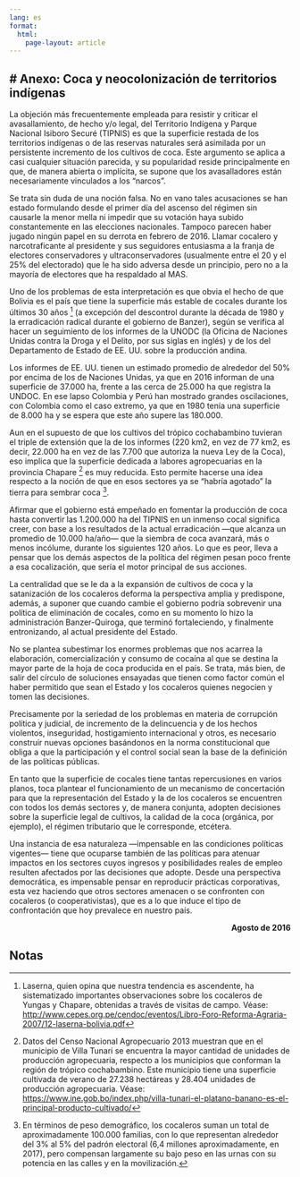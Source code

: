 ```yaml
---
lang: es
format: 
  html:
    page-layout: article
---
```

# Anexo: Coca y neocolonización de territorios indígenas {.unnumbered}
---

La objeción más frecuentemente empleada para resistir y criticar el avasallamiento, de hecho y/o legal, del Territorio Indígena y Parque Nacional Isiboro Securé (TIPNIS) es que la superficie restada de los territorios indígenas o de las reservas naturales será asimilada por un persistente incremento de los cultivos de coca. Este argumento se aplica a casi cualquier situación parecida, y su popularidad reside principalmente en que, de manera abierta o implícita, se supone que los avasalladores están necesariamente vinculados a los “narcos”.

Se trata sin duda de una noción falsa. No en vano tales acusaciones se han estado formulando desde el primer día del ascenso del régimen sin causarle la menor mella ni impedir que su votación haya subido constantemente en las elecciones nacionales. Tampoco parecen haber jugado ningún papel en su derrota en febrero de 2016. Llamar cocalero y narcotraficante al presidente y sus seguidores entusiasma a la franja de electores conservadores y ultraconservadores (usualmente entre el 20 y el 25% del electorado) que le ha sido adversa desde un principio, pero no a la mayoría de electores que ha respaldado al MAS.

Uno de los problemas de esta interpretación es que obvia el hecho de que Bolivia es el país que tiene la superficie más estable de cocales durante los últimos 30 años [^15] (a excepción del descontrol durante la década de 1980 y la erradicación radical durante el gobierno de Banzer), según se verifica al hacer un seguimiento de los informes de la UNODC (la Oficina de Naciones Unidas contra la Droga y el Delito, por sus siglas en inglés) y de los del Departamento de Estado de EE. UU. sobre la producción andina.

Los informes de EE. UU. tienen un estimado promedio de alrededor del 50% por encima de los de Naciones Unidas, ya que en 2016 informan de una superficie de 37.000 ha, frente a las cerca de 25.000 ha que registra la UNDOC. En ese lapso Colombia y Perú han mostrado grandes oscilaciones, con Colombia como el caso extremo, ya que en 1980 tenía una superficie de 8.000 ha y se espera que este año supere las 180.000.

Aun en el supuesto de que los cultivos del trópico cochabambino tuvieran el triple de extensión que la de los informes (220 km2, en vez de 77 km2, es decir, 22.000 ha en vez de las 7.700 que autoriza la nueva Ley de la Coca), eso implica que la superficie dedicada a labores agropecuarias en la provincia Chapare [^16] es muy reducida. Esto permite hacerse una idea respecto a la noción de que en esos sectores ya se “habría agotado” la tierra para sembrar coca [^17].

Afirmar que el gobierno está empeñado en fomentar la producción de coca hasta convertir las 1.200.000 ha del TIPNIS en un inmenso cocal significa creer, con base a los resultados de la actual erradicación —que alcanza un promedio de 10.000 ha/año— que la siembra de coca avanzará, más o menos incólume, durante los siguientes 120 años. Lo que es peor, lleva a pensar que los demás aspectos de la política del régimen pesan poco frente a esa cocalización, que sería el motor principal de sus acciones.

La centralidad que se le da a la expansión de cultivos de coca y la satanización de los cocaleros deforma la perspectiva amplia y predispone, además, a suponer que cuando cambie el gobierno podría sobrevenir una política de eliminación de cocales, como en su momento lo hizo la administración Banzer-Quiroga, que terminó fortaleciendo, y finalmente entronizando, al actual presidente del Estado.

No se plantea subestimar los enormes problemas que nos acarrea la elaboración, comercialización y consumo de cocaína al que se destina la mayor parte de la hoja de coca producida en el país. Se trata, más bien, de salir del círculo de soluciones ensayadas que tienen como factor común el haber permitido que sean el Estado y los cocaleros quienes negocien y tomen las decisiones.

Precisamente por la seriedad de los problemas en materia de corrupción política y judicial, de incremento de la delincuencia y de los hechos violentos, inseguridad, hostigamiento internacional y otros, es necesario construir nuevas opciones basándonos en la norma constitucional que obliga a que la participación y el control social sean la base de la definición de las políticas públicas.

En tanto que la superficie de cocales tiene tantas repercusiones en varios planos, toca plantear el funcionamiento de un mecanismo de concertación para que la representación del Estado y la de los cocaleros se encuentren con todos los demás sectores y, de manera conjunta, adopten decisiones sobre la superficie legal de cultivos, la calidad de la coca (orgánica, por ejemplo), el régimen tributario que le corresponde, etcétera.

Una instancia de esa naturaleza —impensable en las condiciones políticas vigentes— tiene que ocuparse también de las políticas para atenuar impactos en los sectores cuyos ingresos y posibilidades reales de empleo resulten afectados por las decisiones que adopte. Desde una perspectiva democrática, es impensable pensar en reproducir prácticas corporativas, esta vez haciendo que otros sectores amenacen o se confronten con cocaleros (o cooperativistas), que es a lo que induce el tipo de confrontación que hoy prevalece en nuestro país.

::: {style="text-align:right; font-weight: bold;"}
Agosto de 2016
:::

## Notas

[^15]: Laserna, quien opina que nuestra tendencia es ascendente, ha sistematizado importantes observaciones sobre los cocaleros de Yungas y Chapare, obtenidas a través de visitas de campo. Véase: [http://www.cepes.org.pe/cendoc/eventos/Libro-Foro-Reforma-Agraria-2007/12-laserna-bolivia.pdf](http://www.cepes.org.pe/cendoc/eventos/Libro-Foro-Reforma-Agraria-2007/12-laserna-bolivia.pdf)

[^16]: Datos del Censo Nacional Agropecuario 2013 muestran que en el municipio de Villa Tunari se encuentra la mayor cantidad de unidades de producción agropecuaria, respecto a los municipios que conforman la región de trópico cochabambino. Este municipio tiene una superficie cultivada de verano de 27.238 hectáreas y 28.404 unidades de producción agropecuaria. Véase: [https://www.ine.gob.bo/index.php/villa-tunari-el-platano-banano-es-el-principal-producto-cultivado/](https://www.ine.gob.bo/index.php/villa-tunari-el-platano-banano-es-el-principal-producto-cultivado/)

[^17]: En términos de peso demográfico, los cocaleros suman un total de aproximadamente 100.000 familias, con lo que representan alrededor del 3% al 5% del padrón electoral (6,4 millones aproximadamente, en 2017), pero compensan largamente su bajo peso en las urnas con su potencia en las calles y en la movilización.